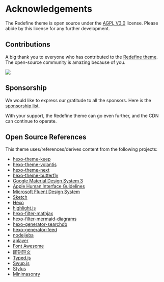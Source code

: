 # Acknowledgements

The Redefine theme is open source under the [AGPL V3.0](https://github.com/EvanNotFound/hexo-theme-redefine/blob/main/LICENSE) license. Please abide by this license for any further development.

## Contributions

A big thank you to everyone who has contributed to the [Redefine theme](https://github.com/EvanNotFound/hexo-theme-redefine). The open-source community is amazing because of you.

<a href="https://github.com/EvanNotFound/hexo-theme-redefine/graphs/contributors">
  <img src="https://contrib.rocks/image?repo=EvanNotFound/hexo-theme-redefine" />
</a>

## Sponsorship

We would like to express our gratitude to all the sponsors. Here is the [sponsorship list](https://donate.ohevan.com).

With your support, the Redefine theme can go even further, and the CDN can continue to operate.

## Open Source References

This theme uses/references/derives content from the following projects:

- [hexo-theme-keep](https://github.com/XPoet/hexo-theme-keep)
- [hexo-theme-volantis](https://github.com/volantis-x/hexo-theme-volantis)
- [hexo-theme-next](https://github.com/theme-next/hexo-theme-next)
- [hexo-theme-butterfly](https://github.com/jerryc127/hexo-theme-butterfly)
- [Google Material Design System 3](https://m3.material.io/)
- [Apple Human Interface Guidelines](https://developer.apple.com/design/human-interface-guidelines/)
- [Microsoft Fluent Design System](https://www.microsoft.com/design/fluent/#/)
- [Sketch](https://www.sketch.com/)
- [Hexo](https://hexo.io/)
- [highlight.js](https://highlightjs.org/)
- [hexo-filter-mathjax](https://github.com/next-theme/hexo-filter-mathjax)
- [hexo-filter-mermaid-diagrams](https://github.com/webappdevelp/hexo-filter-mermaid-diagrams)
- [hexo-generator-searchdb](https://github.com/theme-next/hexo-generator-searchdb)
- [hexo-generator-feed](https://github.com/hexojs/hexo-generator-feed)
- [nodejieba](https://github.com/yanyiwu/nodejieba)
- [aplayer](https://aplayer.js.org/)
- [Font Awesome](https://fontawesome.com/)
- [即刻短文](https://blog.zhheo.com/p/557c9e72.html)
- [Typed.js](https://github.com/mattboldt/typed.js/)
- [Swup.js](https://swup.js.org/)
- [Stylus](https://stylus-lang.com/)
- [Minimasonry](https://spope.github.io/MiniMasonry.js/)
